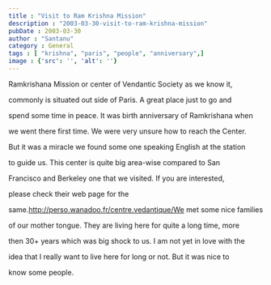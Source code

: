 ```yaml
---
title : "Visit to Ram Krishna Mission"
description : "2003-03-30-visit-to-ram-krishna-mission"
pubDate : 2003-03-30
author : "Santanu"
category : General
tags : [ "krishna", "paris", "people", "anniversary",]
image : {'src': '', 'alt': ''}
---
```




Ramkrishana Mission or center of Vendantic Society as we know it,

commonly is situated out side of Paris. A great place just to go and

spend some time in peace. It was birth anniversary of Ramkrishana when

we went there first time. We were very unsure how to reach the Center.

But it was a miracle we found some one speaking English at the station

to guide us. This center is quite big area-wise compared to San

Francisco and Berkeley one that we visited. If you are interested,

please check their web page for the

same.http://perso.wanadoo.fr/centre.vedantique/We met some nice families

of our mother tongue. They are living here for quite a long time, more

then 30+ years which was big shock to us. I am not yet in love with the

idea that I really want to live here for long or not. But it was nice to

know some people.
